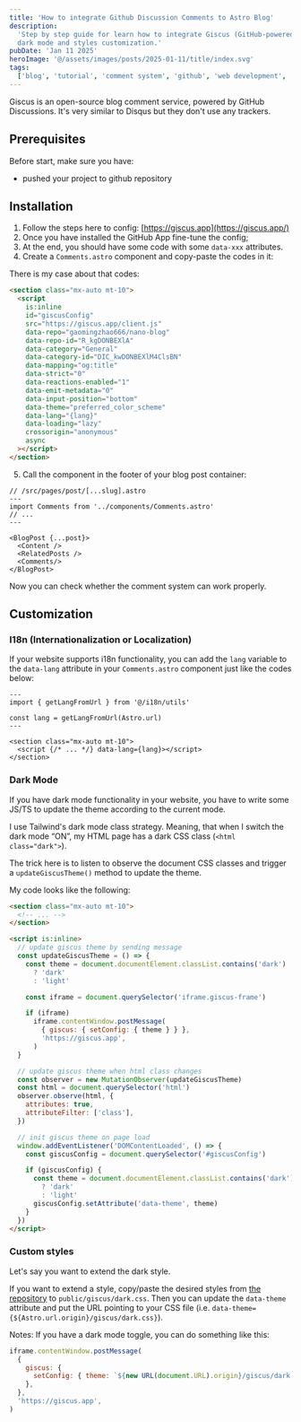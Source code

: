 ```yaml
---
title: 'How to integrate Github Discussion Comments to Astro Blog'
description:
  'Step by step guide for learn how to integrate Giscus (GitHub-powered comments) into your Astro blog. How to deal with
  dark mode and styles customization.'
pubDate: 'Jan 11 2025'
heroImage: '@/assets/images/posts/2025-01-11/title/index.svg'
tags:
  ['blog', 'tutorial', 'comment system', 'github', 'web development', 'astro']
---
```



Giscus is an open-source blog comment service, powered by GitHub Discussions. It's very similar to
Disqus but they don't use any trackers.

## Prerequisites

<Alert>
  Before start, make sure you have:

  <ul>
    <li>pushed your project to github repository</li>
  </ul>
</Alert>

## Installation

1. Follow the steps here to config: [https://giscus.app](https://giscus.app/)
2. Once you have installed the GitHub App fine-tune the config;
3. At the end, you should have some code with some `data-xxx` attributes.
4. Create a `Comments.astro` component and copy-paste the codes in it:

There is my case about that codes:

```html
<section class="mx-auto mt-10">
  <script
    is:inline
    id="giscusConfig"
    src="https://giscus.app/client.js"
    data-repo="gaomingzhao666/nano-blog"
    data-repo-id="R_kgDONBEXlA"
    data-category="General"
    data-category-id="DIC_kwDONBEXlM4ClsBN"
    data-mapping="og:title"
    data-strict="0"
    data-reactions-enabled="1"
    data-emit-metadata="0"
    data-input-position="bottom"
    data-theme="preferred_color_scheme"
    data-lang="{lang}"
    data-loading="lazy"
    crossorigin="anonymous"
    async
  ></script>
</section>
```

5. Call the component in the footer of your blog post container:

```tsx
// /src/pages/post/[...slug].astro
---
import Comments from '../components/Comments.astro'
// ...
---

<BlogPost {...post}>
  <Content />
  <RelatedPosts />
  <Comments/>
</BlogPost>
```

Now you can check whether the comment system can work properly.

## Customization

### I18n (Internationalization or Localization)

If your website supports i18n functionality, you can add the `lang` variable to the `data-lang` attribute in your `Comments.astro` component just like the codes below:

```astro
---
import { getLangFromUrl } from '@/i18n/utils'

const lang = getLangFromUrl(Astro.url)
---

<section class="mx-auto mt-10">
  <script {/* ... */} data-lang={lang}></script>
</section>
```

### Dark Mode

If you have dark mode functionality in your website, you have to write some JS/TS to update the theme according to the
current mode.

I use Tailwind's dark mode class strategy. Meaning, that when I switch the dark mode “ON”, my HTML
page has a dark CSS class (`<html class="dark">`).

The trick here is to listen to observe the document CSS classes and trigger a `updateGiscusTheme()`
method to update the theme.

My code looks like the following:

```html
<section class="mx-auto mt-10">
  <!-- ... -->
</section>

<script is:inline>
  // update giscus theme by sending message
  const updateGiscusTheme = () => {
    const theme = document.documentElement.classList.contains('dark')
      ? 'dark'
      : 'light'

    const iframe = document.querySelector('iframe.giscus-frame')

    if (iframe)
      iframe.contentWindow.postMessage(
        { giscus: { setConfig: { theme } } },
        'https://giscus.app',
      )
  }

  // update giscus theme when html class changes
  const observer = new MutationObserver(updateGiscusTheme)
  const html = document.querySelector('html')
  observer.observe(html, {
    attributes: true,
    attributeFilter: ['class'],
  })

  // init giscus theme on page load
  window.addEventListener('DOMContentLoaded', () => {
    const giscusConfig = document.querySelector('#giscusConfig')

    if (giscusConfig) {
      const theme = document.documentElement.classList.contains('dark')
        ? 'dark'
        : 'light'
      giscusConfig.setAttribute('data-theme', theme)
    }
  })
</script>
```

### Custom styles

Let's say you want to extend the dark style.

If you want to extend a style, copy/paste the desired styles from
[the repository](https://github.com/giscus/giscus/tree/main/styles/themes) to
`public/giscus/dark.css`. Then you can update the `data-theme` attribute and put the URL pointing to
your CSS file (i.e. `data-theme={${Astro.url.origin}/giscus/dark.css}`).

Notes: If you have a dark mode toggle, you can do something like this:

```js
iframe.contentWindow.postMessage(
  {
    giscus: {
      setConfig: { theme: `${new URL(document.URL).origin}/giscus/dark.css` },
    },
  },
  'https://giscus.app',
)
```
